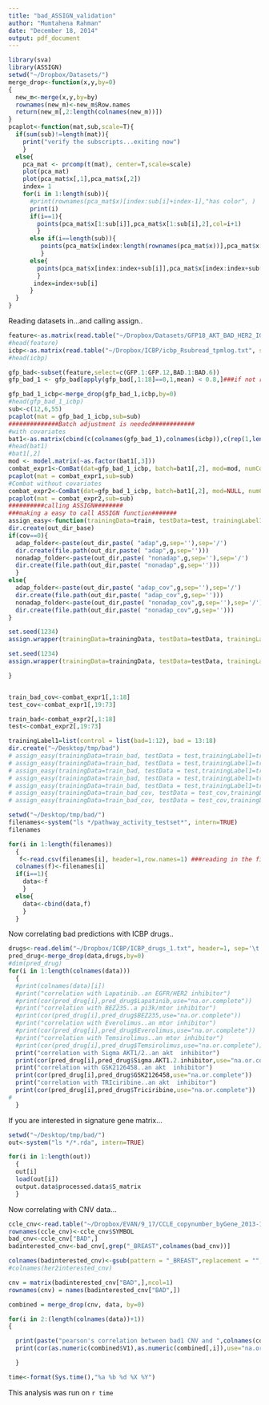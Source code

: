 ```yaml
---
title: "bad_ASSIGN_validation"
author: "Mumtahena Rahman"
date: "December 18, 2014"
output: pdf_document
---
```

```r
library(sva)
library(ASSIGN)
setwd("~/Dropbox/Datasets/")
merge_drop<-function(x,y,by=0)
{
  new_m<-merge(x,y,by=by)
  rownames(new_m)<-new_m$Row.names
  return(new_m[,2:length(colnames(new_m))])
}
pcaplot<-function(mat,sub,scale=T){
  if(sum(sub)!=length(mat)){
    print("verify the subscripts...exiting now")
    }
  else{
    pca_mat <- prcomp(t(mat), center=T,scale=scale)
    plot(pca_mat)
    plot(pca_mat$x[,1],pca_mat$x[,2])
    index= 1
    for(i in 1:length(sub)){
      #print(rownames(pca_mat$x)[index:sub[i]+index-1],"has color", )
      print(i)
      if(i==1){
        points(pca_mat$x[1:sub[i]],pca_mat$x[1:sub[i],2],col=i+1)
        }
      else if(i==length(sub)){
         points(pca_mat$x[index:length(rownames(pca_mat$x))],pca_mat$x[index:length(rownames(pca_mat$x)),2],col=i+1)
         }
      else{
        points(pca_mat$x[index:index+sub[i]],pca_mat$x[index:index+sub[i],2],col=i+1)
        }
       index=index+sub[i]
      }
  }
}
```
Reading datasets in...and calling assign..

```r
feature<-as.matrix(read.table("~/Dropbox/Datasets/GFP18_AKT_BAD_HER2_IGF1R_RAF_ERK.tpmlog", sep='\t', stringsAsFactors=FALSE, header=1, row.names=1))
#head(feature)
icbp<-as.matrix(read.table("~/Dropbox/ICBP/icbp_Rsubread_tpmlog.txt", sep='\t', stringsAsFactors=FALSE, header=1, row.names=1))
#head(icbp)

gfp_bad<-subset(feature,select=c(GFP.1:GFP.12,BAD.1:BAD.6))
gfp_bad_1 <- gfp_bad[apply(gfp_bad[,1:18]==0,1,mean) < 0.8,]###if not removed over 83%; error occurs in batch adjustment

gfp_bad_1_icbp<-merge_drop(gfp_bad_1,icbp,by=0)
#head(gfp_bad_1_icbp)
sub<-c(12,6,55)
pcaplot(mat = gfp_bad_1_icbp,sub=sub)
##############Batch adjustment is needed############
#with covariates
bat1<-as.matrix(cbind(c(colnames(gfp_bad_1),colnames(icbp)),c(rep(1,length(colnames(gfp_bad_1))),rep(2,length(colnames(icbp)))),c(rep(1,12),rep(2,6),rep(1,length(colnames(icbp))))))
#head(bat1)
#bat1[,2]
mod <- model.matrix(~as.factor(bat1[,3]))
combat_expr1<-ComBat(dat=gfp_bad_1_icbp, batch=bat1[,2], mod=mod, numCovs=NULL)
pcaplot(mat = combat_expr1,sub=sub)
#Combat without covariates
combat_expr2<-ComBat(dat=gfp_bad_1_icbp, batch=bat1[,2], mod=NULL, numCovs=NULL)
pcaplot(mat = combat_expr2,sub=sub)
##########calling ASSIGN########
###making a easy to call ASSIGN function#######
assign_easy<-function(trainingData=train, testData=test, trainingLabel1=NULL,g=100,out_dir_base="~/Desktop/tmp/bad",cov=0){
dir.create(out_dir_base)
if(cov==0){
  adap_folder<-paste(out_dir,paste( "adap",g,sep=''),sep='/')
  dir.create(file.path(out_dir,paste( "adap",g,sep='')))
  nonadap_folder<-paste(out_dir,paste( "nonadap",g,sep=''),sep='/')
  dir.create(file.path(out_dir,paste( "nonadap",g,sep='')))
  }
else{
  adap_folder<-paste(out_dir,paste( "adap_cov",g,sep=''),sep='/')
  dir.create(file.path(out_dir,paste( "adap_cov",g,sep='')))
  nonadap_folder<-paste(out_dir,paste( "nonadap_cov",g,sep=''),sep='/')
  dir.create(file.path(out_dir,paste( "nonadap_cov",g,sep='')))
}

set.seed(1234)
assign.wrapper(trainingData=trainingData, testData=testData, trainingLabel=trainingLabel1, testLabel=NULL, geneList=NULL, n_sigGene=g, adaptive_B=T, adaptive_S=F, mixture_beta=F, outputDir=adap_folder, theta0=0.05, theta1=0.9, iter=2000, burn_in=1000)  

set.seed(1234)
assign.wrapper(trainingData=trainingData, testData=testData, trainingLabel=trainingLabel1, testLabel=NULL, geneList=NULL, n_sigGene=g, adaptive_B=F, adaptive_S=F, mixture_beta=F, outputDir=nonadap_folder, theta0=0.05, theta1=0.9, iter=2000, burn_in=1000)  

}


train_bad_cov<-combat_expr1[,1:18]
test_cov<-combat_expr1[,19:73]

train_bad<-combat_expr2[,1:18]
test<-combat_expr2[,19:73]

trainingLabel1=list(control = list(bad=1:12), bad = 13:18)
dir.create("~/Desktop/tmp/bad")
# assign_easy(trainingData=train_bad, testData = test,trainingLabel1=trainingLabel1,g=350,out_dir_base="~/Desktop/tmp/bad")
# assign_easy(trainingData=train_bad, testData = test,trainingLabel1=trainingLabel1,g=250,out_dir_base="~/Desktop/tmp/bad/")
# assign_easy(trainingData=train_bad, testData = test,trainingLabel1=trainingLabel1,g=200,out_dir_base="~/Desktop/tmp/bad/")
# assign_easy(trainingData=train_bad, testData = test,trainingLabel1=trainingLabel1,g=150,out_dir_base="~/Desktop/tmp/bad/")
# assign_easy(trainingData=train_bad, testData = test,trainingLabel1=trainingLabel1,g=300,out_dir_base="~/Desktop/tmp/bad/")
# assign_easy(trainingData=train_bad_cov, testData = test_cov,trainingLabel1=trainingLabel1,g=300,cov=1,out_dir_base="~/Desktop/tmp/bad/")
# assign_easy(trainingData=train_bad_cov, testData = test_cov,trainingLabel1=trainingLabel1,g=300,cov=1,out_dir_base="~/Desktop/tmp/bad/")

setwd("~/Desktop/tmp/bad/")
filenames<-system("ls */pathway_activity_testset*", intern=TRUE)
filenames

for(i in 1:length(filenames))
  {
   f<-read.csv(filenames[i], header=1,row.names=1) ###reading in the filess one at a time
  colnames(f)<-filenames[i]
  if(i==1){
    data<-f
    }
  else{
    data<-cbind(data,f)
    }
  }
```

Now correlating bad predictions with ICBP drugs..
```r
drugs<-read.delim("~/Dropbox/ICBP/ICBP_drugs_1.txt", header=1, sep='\t',row.names=1)
pred_drug<-merge_drop(data,drugs,by=0)
#dim(pred_drug)
for(i in 1:length(colnames(data)))
  {
  #print(colnames(data)[i])
  #print("correlation with Lapatinib..an EGFR/HER2 inhibitor")
  #print(cor(pred_drug[i],pred_drug$Lapatinib,use="na.or.complete"))
  #print("correlation with BEZ235..a pi3k/mtor inhibitor")
  #print(cor(pred_drug[i],pred_drug$BEZ235,use="na.or.complete"))
  #print("correlation with Everolimus..an mtor inhibitor")
  #print(cor(pred_drug[i],pred_drug$Everolimus,use="na.or.complete"))
  #print("correlation with Temsirolimus..an mtor inhibitor")
  #print(cor(pred_drug[i],pred_drug$Temsirolimus,use="na.or.complete"))
  print("correlation with Sigma AKT1/2..an akt  inhibitor")
  print(cor(pred_drug[i],pred_drug$Sigma.AKT1.2.inhibitor,use="na.or.complete"))
  print("correlation with GSK2126458..an akt  inhibitor")
  print(cor(pred_drug[i],pred_drug$GSK2126458,use="na.or.complete"))
  print("correlation with TRIciribine..an akt  inhibitor")
  print(cor(pred_drug[i],pred_drug$Triciribine,use="na.or.complete"))
#   
  }
```

If you are interested in signature gene matrix...
```r
setwd("~/Desktop/tmp/bad/")
out<-system("ls */*.rda", intern=TRUE)

for(i in 1:length(out))
  {
  out[i] 
  load(out[i])
  output.data$processed.data$S_matrix
  }

```

Now correlating with CNV data...
```r
ccle_cnv<-read.table("~/Dropbox/EVAN/9_17/CCLE_copynumber_byGene_2013-12-03.txt", header=1)
rownames(ccle_cnv)<-ccle_cnv$SYMBOL
bad_cnv<-ccle_cnv["BAD",]
badinterested_cnv<-bad_cnv[,grep("_BREAST",colnames(bad_cnv))]

colnames(badinterested_cnv)<-gsub(pattern = "_BREAST",replacement = "",colnames(badinterested_cnv)) 
#colnames(her2interested_cnv)

cnv = matrix(badinterested_cnv["BAD",],ncol=1)
rownames(cnv) = names(badinterested_cnv["BAD",])

combined = merge_drop(cnv, data, by=0)

for(i in 2:(length(colnames(data))+1))
{

  print(paste("pearson's correlation between bad1 CNV and ",colnames(combined)[i]),sep='')
  print(cor(as.numeric(combined$V1),as.numeric(combined[,i]),use="na.or.complete"))

  }

```




```r
time<-format(Sys.time(),"%a %b %d %X %Y")
```
This analysis was run on `r time` 
